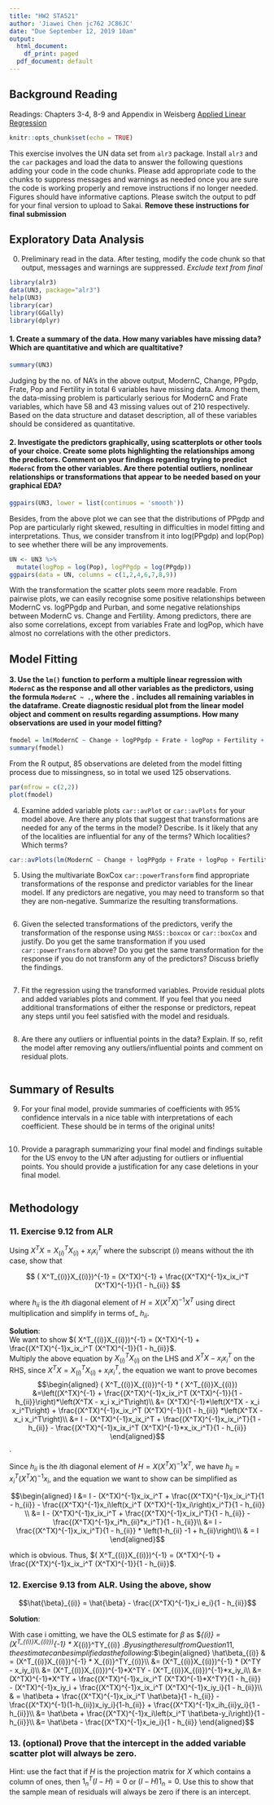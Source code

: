 ```yaml
---
title: "HW2 STA521"
author: 'Jiawei Chen jc762 JC86JC'
date: "Due September 12, 2019 10am"
output:
  html_document:
    df_print: paged
  pdf_document: default
---
```


## Background Reading

Readings: Chapters 3-4, 8-9 and Appendix in Weisberg [Applied Linear Regression](https://ebookcentral.proquest.com/lib/duke/reader.action?docID=1574352)  


```r
knitr::opts_chunk$set(echo = TRUE)
```

This exercise involves the UN data set from `alr3` package. Install `alr3` and the `car` packages and load the data to answer the following questions adding your code in the code chunks.  Please add appropriate code to the chunks to suppress messages and warnings as needed once you are sure the code is working properly and remove instructions if no longer needed. Figures should have informative captions. Please switch the output to pdf for your final version to upload to Sakai. **Remove these instructions for final submission**


## Exploratory Data Analysis

0.  Preliminary read in the data.  After testing, modify the code chunk so that output, messages and warnings are suppressed.  *Exclude text from final*

```r
library(alr3)
data(UN3, package="alr3")
help(UN3) 
library(car)
library(GGally)
library(dplyr)
```


#### 1. Create a summary of the data.  How many variables have missing data?  Which are quantitative and which are qualtitative?

```r
summary(UN3)
```
Judging by the no. of NA's in the above output, ModernC, Change, PPgdp, Frate, Pop and Fertility in total 6 variables have missing data. Among them, the data-missing problem is particularly serious for ModernC and Frate variables, which have 58 and 43 missing values out of 210 respectively.
Based on the data structure and dataset description, all of these variables should be considered as quantitative.

#### 2. Investigate the predictors graphically, using scatterplots or other tools of your choice. Create some plots highlighting the relationships among the predictors. Comment on your findings regarding trying to predict `ModernC` from the other variables.  Are there potential outliers, nonlinear relationships or transformations that appear to be needed based on your graphical EDA?

```r
ggpairs(UN3, lower = list(continuos = 'smooth'))


```


Besides, from the above plot we can see that the distributions of PPgdp and Pop are particularly right skewed, resulting in difficulties in model fitting and interpretations. Thus, we consider transfrom it into log(PPgdp) and lop(Pop) to see whether there will be any improvements.

```r
UN <- UN3 %>%
  mutate(logPop = log(Pop), logPPgdp = log(PPgdp))
ggpairs(data = UN, columns = c(1,2,4,6,7,8,9))
```

With the transformation the scatter plots seem more readable. From pairwise plots, we can easily recognise some positive relationships between ModernC vs. logPPgdp and Purban, and some negative relationships between ModernC vs. Change and Fertility. Among predictors, there are also some correlations, except from variables Frate and logPop, which have almost no correlations with the other predictors.


## Model Fitting

#### 3.  Use the `lm()` function to perform a multiple linear regression with `ModernC` as the response and all other variables as the predictors, using the formula `ModernC ~ .`, where the `.` includes all remaining variables in the dataframe.  Create  diagnostic residual plot from the linear model object and comment on results regarding assumptions.  How many observations are used in your model fitting?

```r
fmodel = lm(ModernC ~ Change + logPPgdp + Frate + logPop + Fertility + Purban, data = UN)
summary(fmodel)
```

From the R output, 85 observations are deleted from the model fitting process due to missingness, so in total we used 125 observations.


```r
par(mfrow = c(2,2))
plot(fmodel)
```


4. Examine added variable plots `car::avPlot` or `car::avPlots`  for your model above. Are there any plots that suggest that transformations are needed for any of the terms in the model? Describe. Is it likely that any of the localities are influential for any of the terms?  Which localities?  Which terms?  

```r
car::avPlots(lm(ModernC ~ Change + logPPgdp + Frate + logPop + Fertility + Purban, data = UN))
```

5.  Using the multivariate BoxCox `car::powerTransform`  find appropriate transformations of the response and predictor variables  for  the linear model.  If any predictors are negative, you may need to transform so that they are non-negative.  Summarize the resulting transformations.


```r

```

6. Given the selected transformations of the predictors, verify the transformation of the response using `MASS::boxcox` or `car::boxCox` and justify.  Do you get the same transformation if you used `car::powerTransform` above? Do you get the same transformation for the response if you do not transform any of the predictors?  Discuss briefly the findings.


```r

```

7.  Fit the regression using the transformed variables.  Provide residual plots and added variables plots and comment.  If you feel that you need additional transformations of either the response or predictors, repeat any steps until you feel satisfied with the model and residuals.

```r

```


8.  Are there any outliers or influential points in the data?  Explain.  If so, refit the model after removing any outliers/influential points and comment on residual plots.


```r

```

## Summary of Results

9. For your final model, provide summaries of coefficients with 95% confidence intervals in a nice table with interpretations of each coefficient.  These should be in terms of the original units! 


```r

```


10. Provide a paragraph summarizing your final model  and findings suitable for the US envoy to the UN after adjusting for outliers or influential points.   You should provide a justification for any case deletions in your final model.


```r

```


## Methodology

    

### 11. Exercise 9.12 from ALR

Using  $X^TX = X^T_{(i)}X_{(i)} + x_i x_i^T$ where the subscript $(i)$ means without the ith case, show that 

$$
( X^T_{(i)}X_{(i)})^{-1} = (X^TX)^{-1} + \frac{(X^TX)^{-1}x_ix_i^T  (X^TX)^{-1}}{1 - h_{ii}}
$$

where $h_{ii}$ is the $i$th diagonal element of $H = X(X^TX)^{-1}X^T$ using direct multiplication and simplify in terms of_ $h_{ii}$.

**Solution**:  
We want to show $( X^T_{(i)}X_{(i)})^{-1} = (X^TX)^{-1} + \frac{(X^TX)^{-1}x_ix_i^T  (X^TX)^{-1}}{1 - h_{ii}}$.  
Multiply the above equation by $X^T_{(i)}X_{(i)}$ on the LHS and $X^TX - x_i x_i^T$ on the RHS, since $X^TX = X^T_{(i)}X_{(i)} + x_i x_i^T$, the equation we want to prove becomes
$$\begin{aligned}
( X^T_{(i)}X_{(i)})^{-1} * ( X^T_{(i)}X_{(i)}) &=\left((X^TX)^{-1} + \frac{(X^TX)^{-1}x_ix_i^T  (X^TX)^{-1}}{1 - h_{ii}}\right)*\left(X^TX - x_i x_i^T\right)\\
&=  (X^TX)^{-1}*\left(X^TX - x_i x_i^T\right) + \frac{(X^TX)^{-1}x_ix_i^T (X^TX)^{-1}}{1 - h_{ii}} *\left(X^TX - x_i x_i^T\right)\\
&= I - (X^TX)^{-1}x_ix_i^T + \frac{(X^TX)^{-1}x_ix_i^T}{1 - h_{ii}} - \frac{(X^TX)^{-1}x_ix_i^T (X^TX)^{-1}*x_ix_i^T}{1 - h_{ii}}
\end{aligned}$$.  

Since $h_{ii}$ is the $i$th diagonal element of $H = X(X^TX)^{-1}X^T$, we have $h_{ii} = x_i^T(X^TX)^{-1}x_i$, and the equation we want to show can be simplified as

$$\begin{aligned}
I &= I - (X^TX)^{-1}x_ix_i^T + \frac{(X^TX)^{-1}x_ix_i^T}{1 - h_{ii}} - \frac{(X^TX)^{-1}x_i\left(x_i^T (X^TX)^{-1}x_i\right)x_i^T}{1 - h_{ii}} \\
&= I - (X^TX)^{-1}x_ix_i^T + \frac{(X^TX)^{-1}x_ix_i^T}{1 - h_{ii}} - \frac{(X^TX)^{-1}x_i*h_{ii}*x_i^T}{1 - h_{ii}}\\
&= I - \frac{(X^TX)^{-1}x_ix_i^T}{1 - h_{ii}} * \left(1-h_{ii} -1 + h_{ii}\right)\\
& = I
\end{aligned}$$

which is obvious. Thus, $( X^T_{(i)}X_{(i)})^{-1} = (X^TX)^{-1} + \frac{(X^TX)^{-1}x_ix_i^T  (X^TX)^{-1}}{1 - h_{ii}}$.



### 12. Exercise 9.13 from ALR.   Using the above, show

$$\hat{\beta}_{(i)} = \hat{\beta} -  \frac{(X^TX)^{-1}x_i  e_i}{1 - h_{ii}}$$

**Solution**:  

With case i omitting, we have the OLS estimate for $\beta$ as $\hat\beta_{(i)} =  (X^T_{(i)}X_{(i)})^{-1} * X_{(i)}^TY_{(i)} $.  
By using the result from Question 11, the estimate can be simplified as the following:
$$\begin{aligned}
\hat\beta_{(i)} & = (X^T_{(i)}X_{(i)})^{-1} * X_{(i)}^TY_{(i)}\\
&=  (X^T_{(i)}X_{(i)})^{-1} * (X^TY - x_iy_i)\\
&= (X^T_{(i)}X_{(i)})^{-1}*X^TY - (X^T_{(i)}X_{(i)})^{-1}*x_iy_i\\
&= (X^TX)^{-1}*X^TY + \frac{(X^TX)^{-1}x_ix_i^T  (X^TX)^{-1}*X^TY}{1 - h_{ii}} - (X^TX)^{-1}x_iy_i + \frac{(X^TX)^{-1}x_ix_i^T  (X^TX)^{-1}x_iy_i}{1 - h_{ii}}\\
& = \hat\beta + \frac{(X^TX)^{-1}x_ix_i^T \hat\beta}{1 - h_{ii}} - \frac{(X^TX)^{-1}(1-h_{ii})x_iy_i}{1-h_{ii}} + \frac{(X^TX)^{-1}x_ih_{ii}y_i}{1 - h_{ii}}\\
&= \hat\beta + \frac{(X^TX)^{-1}x_i\left(x_i^T \hat\beta-y_i\right)}{1 - h_{ii}}\\
&= \hat\beta - \frac{(X^TX)^{-1}x_ie_i}{1 - h_{ii}}
\end{aligned}$$


### 13. (optional)  Prove that the intercept in the added variable scatter plot will always be zero.  

Hint:  use the fact that if $H$ is the projection matrix for $X$ which contains a column of ones, then $1_n^T (I - H) = 0$ or $(I - H) 1_n = 0$.  Use this to show that the sample mean of residuals will always be zero if there is an intercept.








